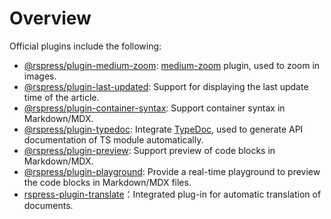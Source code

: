 # Overview

Official plugins include the following:

- [@rspress/plugin-medium-zoom](./medium-zoom): [medium-zoom](https://github.com/francoischalifour/medium-zoom) plugin, used to zoom in images.
- [@rspress/plugin-last-updated](./last-updated): Support for displaying the last update time of the article.
- [@rspress/plugin-container-syntax](./container-syntax): Support container syntax in Markdown/MDX.
- [@rspress/plugin-typedoc](./typedoc): Integrate [TypeDoc](https://github.com/TypeStrong/typedoc), used to generate API documentation of TS module automatically.
- [@rspress/plugin-preview](./preview): Support preview of code blocks in Markdown/MDX.
- [@rspress/plugin-playground](./playground): Provide a real-time playground to preview the code blocks in Markdown/MDX files.
- [rspress-plugin-translate](./translate)：Integrated plug-in for automatic translation of documents.
